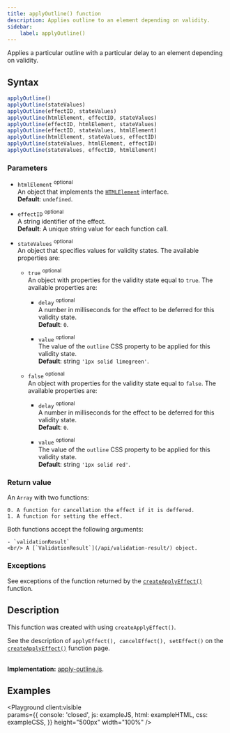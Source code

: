 ```yaml
---
title: applyOutline() function
description: Applies outline to an element depending on validity.
sidebar: 
    label: applyOutline()
---
```



Applies a particular outline with a particular delay to an element depending on validity.

## Syntax

```js 
applyOutline()
applyOutline(stateValues)
applyOutline(effectID, stateValues)
applyOutline(htmlElement, effectID, stateValues)
applyOutline(effectID, htmlElement, stateValues)
applyOutline(effectID, stateValues, htmlElement)
applyOutline(htmlElement, stateValues, effectID)
applyOutline(stateValues, htmlElement, effectID)
applyOutline(stateValues, effectID, htmlElement)
```

### Parameters

- `htmlElement` <sup>optional</sup>
<br/> An object that implements the [`HTMLElement`](https://developer.mozilla.org/en-US/docs/Web/API/HTMLElement) interface.
<br/> **Default**: `undefined`.

- `effectID` <sup>optional</sup>
<br/> A string identifier of the effect.
<br/> **Default**: A unique string value for each function call.

- `stateValues` <sup>optional</sup>
<br/> An object that specifies values for validity states. The available properties are:

    - `true` <sup>optional</sup>
    <br/> An object with properties for the validity state equal to `true`. The available properties are:

        - `delay` <sup>optional</sup>
        <br/> A number in milliseconds for the effect to be deferred for this validity state.
        <br/> **Default**: `0`.
        
        - `value` <sup>optional</sup>
        <br/> The value of the `outline` CSS property to be applied for this validity state.
        <br/> **Default**: string `'1px solid limegreen'`.

    - `false` <sup>optional</sup>
    <br/> An object with properties for the validity state equal to `false`. The available properties are:

        - `delay` <sup>optional</sup>
        <br/> A number in milliseconds for the effect to be deferred for this validity state.
        <br/> **Default**: `0`.
        
        - `value` <sup>optional</sup>
        <br/> The value of the `outline` CSS property to be applied for this validity state.
        <br/> **Default**: string `'1px solid red'`.

### Return value

An `Array` with two functions:

    0. A function for cancellation the effect if it is deffered.
    1. A function for setting the effect.

Both functions accept the following arguments:

    - `validationResult` 
    <br/> A [`ValidationResult`](/api/validation-result/) object. 

### Exceptions

See exceptions of the function returned by the [`createApplyEffect()`](/api/ui/helper-functions/create-apply-effect/#exceptions) function.

## Description

This function was created with using `createApplyEffect()`.

See the description of `applyEffect(), cancelEffect(), setEffect()` on the [`createApplyEffect()`](/api/ui/helper-functions/create-apply-effect/#description) function page.

<br/>**Implementation:** [apply-outline.js](https://github.com/itihon/isomorphic-validation/blob/master/src/ui/apply-outline.js).

## Examples

<Playground client:visible  
    params={{
        console: 'closed',
        js: exampleJS,
        html: exampleHTML,
        css: exampleCSS,
    }}
    height="500px"
    width="100%"
/>